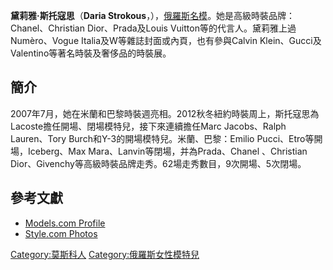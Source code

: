 {{Infobox Model
| 姓名 = 黛莉雅·斯托寇思
| 類型 = 模特兒
| 圖片 = Daria Strorous at the J. Mendel Spring Summer 2015 show.jpg
| 圖片尺寸 = 250px
| 圖片簡介 = 
| 原名 = Daria Vladimirovna Strokous
| 外文名 = Дарья Владимировна Строкоус
| 外文 = 俄文
| 羅馬拼音 = 
| 英文名 = Daria Strokous
| 綽號 = 
| 其他藝名 = 
| 國籍 = {{RUS}}
| 民族 = 
| 籍貫 = 
| 出生日期 = {{birth date and age|1990|9|25}}
| 出生地點 = {{USSR}}[[莫斯科|莫斯科]]
| 生肖 = 
| 星座 = 
| 逝世日期 = 
| 逝世地點 = 
| 職業 = 模特兒
| 語言 = 
| 三圍 = (US) 33A-25-35
| 血型 = 
| 身高 = 5.ft "11（1.80m）
| 體重 = 
| 教育程度 = 
| 宗教信仰 = 
| 配偶 = 
| 伴侶 = 
| 兒女 = 
| 父母 = Vladimir Strokous<br/>Olga Strokous
| 音樂類型 = 
| 演奏樂器 = 
| 出身地 = 
| 出道作 = 
| 出道日期 = 
| 代表作 = 
| 活躍年代 = 2007年至今
| 唱片公司 = 
| 經紀公司 = {{USA}}{{FRA}}{{ITA}}Women Model Management<br/>{{UK}}Select Model Management<br/>{{HOL}}Ulla Models<br/>{{DEN}}2pm Model Management<br/>{{SPA}}Traffic Models<br/>{{GER}}Place Models
| 網站 = 
| 相關團體 = 
| 獎項 = 
| IMDb = 
| 現任成員 = 
| 過往成員 = 
| 音樂專輯 = 
| 電影 = 
| 電視節目 = 
| 舞臺劇 = 
| 書籍 = 
}}

'''黛莉雅·斯托寇思'''（'''Daria Strokous'''，{{bd|1990年|9月25日|catIdx=Strokous, Daria}}），[[俄羅斯|俄羅斯]][[超級名模|名模]]。她是高級時裝品牌：Chanel、Christian Dior、Prada及Louis Vuitton等的代言人。黛莉雅上過Numèro、Vogue Italia及W等雜誌封面或內頁，也有參與Calvin Klein、Gucci及Valentino等著名時裝及奢侈品的時裝展。

== 簡介 ==
2007年7月，她在米蘭和巴黎時裝週亮相。2012秋冬紐約時裝周上，斯托寇思為Lacoste擔任開場、閉場模特兒，接下來連續擔任Marc Jacobs、Ralph Lauren、Tory Burch和Y-3的開場模特兒。米蘭、巴黎：Emilio Pucci、Etro等開場，Iceberg、Max Mara、Lanvin等閉場，并為Prada、Chanel 、Christian Dior、Givenchy等高級時裝品牌走秀。62場走秀數目，9次開場、5次閉場。

== 參考文獻 ==
* [http://models.com/people/daria-strokous Models.com Profile]
* [https://web.archive.org/web/20110606134630/http://www.style.com/peopleparties/modelsearch/person4574 Style.com Photos]

{{超模世界排名前十位}}

{{DEFAULTSORT:Strokous, Daria}}
[[Category:莫斯科人|Category:莫斯科人]]
[[Category:俄羅斯女性模特兒|Category:俄羅斯女性模特兒]]